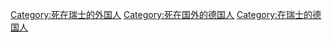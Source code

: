 [[Category:死在瑞士的外国人|Category:死在瑞士的外国人]]
[[Category:死在国外的德国人|Category:死在国外的德国人]]
[[Category:在瑞士的德国人|Category:在瑞士的德国人]]